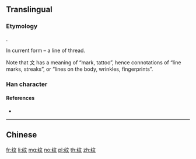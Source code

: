 {{character info/new}}
{{also|紋}}
==Translingual==

===Etymology===
{{Han simp|紋|f=糹|t=纟}}.

In current form {{Han compound|纟|t1=thread|文|ls=psc|c1=s|c2=p}} – a line of thread.

Note that 文 has a meaning of “mark, tattoo”, hence connotations of “line marks, streaks”, or “lines on the body, wrinkles, fingerprints”.

===Han character===
{{Han char|rn=120|rad=纟|as=04|sn=7|four=|canj=VMYK|ids=⿰纟文}}

====References====
* {{Han ref|kx=0944.251|hdz=53376.050|uh=7EB9|ud=32441}}

----

==Chinese==
{{zh-see|紋}}

[[fr:纹]]
[[li:纹]]
[[mg:纹]]
[[no:纹]]
[[pl:纹]]
[[th:纹]]
[[zh:纹]]